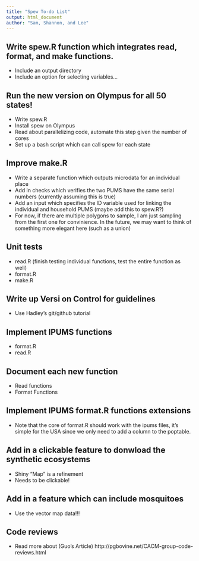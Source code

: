 ```yaml
---
title: "Spew To-do List"
output: html_document
author: "Sam, Shannon, and Lee"
---
```


## Write spew.R function which integrates read, format, and make functions. 
- Include an output directory 
- Include an option for selecting variables... 

## Run the new version on Olympus for all 50 states!
- Write spew.R 
- Install spew on Olympus
- Read about parallelizing code, automate this step given the 
number of cores
- Set up a bash script which can call spew for each state

## Improve make.R
- Write a separate function which outputs microdata for an individual place 
- Add in checks which verifies the two PUMS have the same serial numbers (currently assuming this is true)
- Add an input which specifies the ID variable used for linking the individual 
and household PUMS (maybe add this to spew.R?)
- For now, if there are multiple polygons to sample, I am just sampling from 
the first one for convinience. In the future, we may want to think of something 
more elegant here (such as a union)

## Unit tests
- read.R (finish testing individual functions, test the entire function as well)
- format.R 
- make.R

## Write up Versi on Control for guidelines 
- Use Hadley's git/github tutorial 

## Implement IPUMS functions 
- format.R
- read.R


## Document each new function
- Read functions 
- Format Functions 

## Implement IPUMS format.R functions extensions
- Note that the core of format.R should work with the ipums files, 
  it's simple for the USA since we only need to add a column to the poptable. 

## Add in a clickable feature to donwload the synthetic ecosystems 
- Shiny "Map" is a refinement
- Needs to be clickable!

## Add in a feature which can include mosquitoes
- Use the vector map data!!!

## Code reviews
- Read more about (Guo's Article) http://pgbovine.net/CACM-group-code-reviews.html 